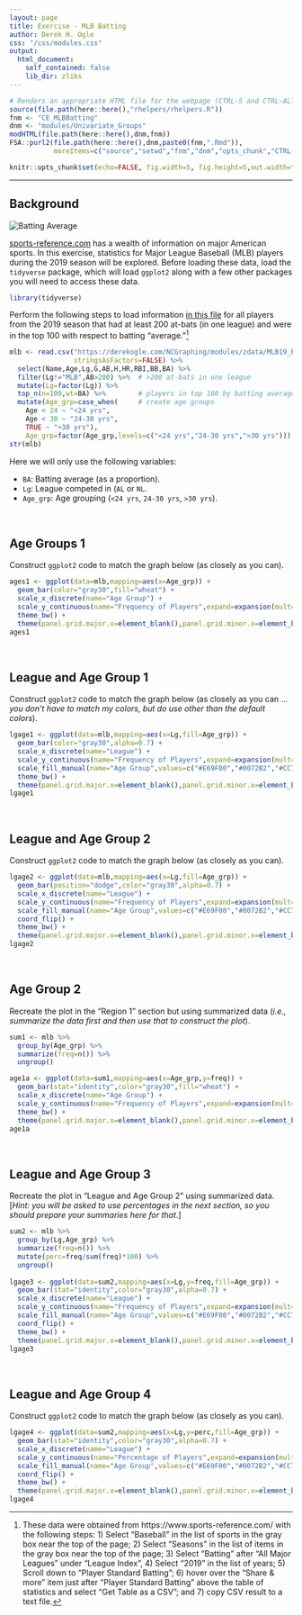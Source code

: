 ```yaml
---
layout: page
title: Exercise - MLB Batting
author: Derek H. Ogle
css: "/css/modules.css"
output:
  html_document:
    self_contained: false
    lib_dir: zlibs
---
```


```r
# Renders an appropriate HTML file for the webpage (CTRL-S and CTRL-ALT-C)
source(file.path(here::here(),"rhelpers/rhelpers.R"))
fnm <- "CE_MLBBatting"
dnm <- "modules/Univariate_Groups"
modHTML(file.path(here::here(),dnm,fnm))
FSA::purl2(file.path(here::here(),dnm,paste0(fnm,".Rmd")),
           moreItems=c("source","setwd","fnm","dnm","opts_chunk","CTRL-S"))
```
```r
knitr::opts_chunk$set(echo=FALSE, fig.width=5, fig.height=5,out.width="60%")
```

----

## Background
<img src="../zimgs/BattingAverage.jpg" alt="Batting Average" class="img-right">

[sports-reference.com](https://www.sports-reference.com/) has a wealth of information on major American sports. In this exercise, statistics for Major League Baseball (MLB) players during the 2019 season will be explored. Before loading these data, load the `tidyverse` package, which will load `ggplot2` along with a few other packages you will need to access these data.

```r
library(tidyverse)
```

Perform the following steps to load information [in this file](https://derekogle.com/NCGraphing/modules/zdata/MLB19_Batting.csv) for all players from the 2019 season that had at least 200 at-bats (in one league) and were in the top 100 with respect to batting "average."[^getdata]

```r
mlb <- read.csv("https://derekogle.com/NCGraphing/modules/zdata/MLB19_Batting.csv",
                stringsAsFactors=FALSE) %>%
  select(Name,Age,Lg,G,AB,H,HR,RBI,BB,BA) %>%
  filter(Lg!="MLB",AB>200) %>%  # >200 at-bats in one league
  mutate(Lg=factor(Lg)) %>%
  top_n(n=100,wt=BA) %>%        # players in top 100 by batting average
  mutate(Age_grp=case_when(     # create age groups
    Age < 24 ~ "<24 yrs",
    Age < 30 ~ "24-30 yrs",
    TRUE ~ ">30 yrs"),
    Age_grp=factor(Age_grp,levels=c("<24 yrs","24-30 yrs",">30 yrs")))
str(mlb)
```

Here we will only use the following variables:

* `BA`: Batting average (as a proportion).
* `Lg`: League competed in (`AL` or `NL`.
* `Age_grp`: Age grouping (`<24 yrs`, `24-30 yrs`, `>30 yrs`).

&nbsp;

## Age Groups 1
Construct `ggplot2` code to match the graph below (as closely as you can).

```r
ages1 <- ggplot(data=mlb,mapping=aes(x=Age_grp)) +
  geom_bar(color="gray30",fill="wheat") +
  scale_x_discrete(name="Age Group") +
  scale_y_continuous(name="Frequency of Players",expand=expansion(mult=c(0,0.05))) +
  theme_bw() +  
  theme(panel.grid.major.x=element_blank(),panel.grid.minor.x=element_blank())
ages1
```

&nbsp;

## League and Age Group 1
Construct `ggplot2` code to match the graph below (as closely as you can ... *you don't have to match my colors, but do use other than the default colors*).

```r
lgage1 <- ggplot(data=mlb,mapping=aes(x=Lg,fill=Age_grp)) +
  geom_bar(color="gray30",alpha=0.7) +
  scale_x_discrete(name="League") +
  scale_y_continuous(name="Frequency of Players",expand=expansion(mult=c(0,0.05))) +
  scale_fill_manual(name="Age Group",values=c("#E69F00","#0072B2","#CC79A7")) +
  theme_bw() +  
  theme(panel.grid.major.x=element_blank(),panel.grid.minor.x=element_blank())
lgage1
```

&nbsp;

## League and Age Group 2
Construct `ggplot2` code to match the graph below (as closely as you can).

```r
lgage2 <- ggplot(data=mlb,mapping=aes(x=Lg,fill=Age_grp)) +
  geom_bar(position="dodge",color="gray30",alpha=0.7) +
  scale_x_discrete(name="League") +
  scale_y_continuous(name="Frequency of Players",expand=expansion(mult=c(0,0.05))) +
  scale_fill_manual(name="Age Group",values=c("#E69F00","#0072B2","#CC79A7")) +
  coord_flip() +
  theme_bw() +
  theme(panel.grid.major.x=element_blank(),panel.grid.minor.x=element_blank())
lgage2
```

&nbsp;

## Age Group 2
Recreate the plot in the "Region 1" section but using summarized data (*i.e., summarize the data first and then use that to construct the plot*).

```r
sum1 <- mlb %>%
  group_by(Age_grp) %>%
  summarize(freq=n()) %>%
  ungroup()

age1a <- ggplot(data=sum1,mapping=aes(x=Age_grp,y=freq)) +
  geom_bar(stat="identity",color="gray30",fill="wheat") +
  scale_x_discrete(name="Age Group") +
  scale_y_continuous(name="Frequency of Players",expand=expansion(mult=c(0,0.05))) +
  theme_bw() +  
  theme(panel.grid.major.x=element_blank(),panel.grid.minor.x=element_blank())
age1a
```

&nbsp;

## League and Age Group 3
Recreate the plot in "League and Age Group 2" using summarized data. [*Hint: you will be asked to use percentages in the next section, so you should prepare your summaries here for that*.]

```r
sum2 <- mlb %>%
  group_by(Lg,Age_grp) %>%
  summarize(freq=n()) %>%
  mutate(perc=freq/sum(freq)*100) %>%
  ungroup()
  
lgage3 <- ggplot(data=sum2,mapping=aes(x=Lg,y=freq,fill=Age_grp)) +
  geom_bar(stat="identity",color="gray30",alpha=0.7) +
  scale_x_discrete(name="League") +
  scale_y_continuous(name="Frequency of Players",expand=expansion(mult=c(0,0.05))) +
  scale_fill_manual(name="Age Group",values=c("#E69F00","#0072B2","#CC79A7")) +
  coord_flip() +
  theme_bw() +  
  theme(panel.grid.major.x=element_blank(),panel.grid.minor.x=element_blank())
lgage3
```

&nbsp;

## League and Age Group 4
Construct `ggplot2` code to match the graph below (as closely as you can).

```r
lgage4 <- ggplot(data=sum2,mapping=aes(x=Lg,y=perc,fill=Age_grp)) +
  geom_bar(stat="identity",color="gray30",alpha=0.7) +
  scale_x_discrete(name="League") +
  scale_y_continuous(name="Percentage of Players",expand=expansion(mult=c(0,0.05))) +
  scale_fill_manual(name="Age Group",values=c("#E69F00","#0072B2","#CC79A7")) +
  coord_flip() +
  theme_bw() +  
  theme(panel.grid.major.x=element_blank(),panel.grid.minor.x=element_blank())
lgage4
```

[^getdata]: These data were obtained from https://www.sports-reference.com/ with the following steps: 1) Select "Baseball" in the list of sports in the gray box near the top of the page; 2) Select "Seasons" in the list of items in the gray box near the top of the page; 3) Select "Batting" after "All Major Leagues" under "League Index", 4) Select "2019" in the list of years; 5) Scroll down to "Player Standard Batting"; 6) hover over the "Share & more" item just after "Player Standard Batting" above the table of statistics and select "Get Table as a CSV"; and 7) copy CSV result to a text file.
